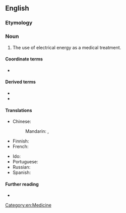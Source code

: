 ==English==

===Etymology===
{{prefix|electro|therapy|lang=en}}

===Noun===
{{en-noun|electrotherapies}}

# The use of electrical energy as a medical treatment.

====Coordinate terms====
* {{l|en|electroanesthesia}}

====Derived terms====
* {{l|en|electrotherapist}}
* {{l|en|electrotherapeutic}}

====Translations====
{{trans-top|use of electrical energy as a medical treatment}}
* Chinese:
*: Mandarin: {{t+|cmn|電療法}}, {{t+|cmn|电疗法|tr=diànliáofǎ}}
* Finnish: {{t|fi|elektroterapia}}
* French: {{t-needed|fr}}
{{trans-mid}}
* Ido: {{t+|io|elektroterapio}}
* Portuguese: {{t|pt|eletroterapia|f}}
* Russian: {{t+|ru|электротерапи́я|f|sc=Cyrl}}
* Spanish: {{t|es|electroterapia|f}}
{{trans-bottom}}

====Further reading====
* {{pedialite|Electroconvulsive_therapy}}

[[Category:en:Medicine]]